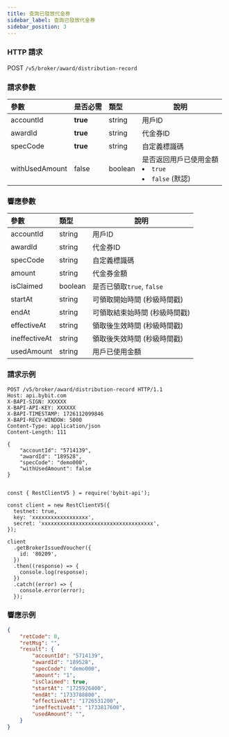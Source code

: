 ```yaml
---
title: 查詢已發放代金券
sidebar_label: 查詢已發放代金券
sidebar_position: 3
---
```


### HTTP 請求
POST `/v5/broker/award/distribution-record`

### 請求參數
| 參數 | 是否必需 | 類型 | 說明|
|:----- |:-------|:-----|------ |
|accountId |**true** |string |用戶ID|
|awardId |**true** |string |代金券ID|
|specCode |**true** |string |自定義標識碼|
|withUsedAmount |false |boolean |是否返回用戶已使用金額 <li>`true`</li><li>`false` (默認)</li>|

### 響應參數
| 參數 | 類型 | 說明|
|:----- |:-----|----- |
|accountId |string |用戶ID|
|awardId |string |代金券ID|
|specCode |string |自定義標識碼|
|amount |string |代金券金額|
|isClaimed |boolean |是否已領取`true`, `false`|
|startAt |string |可領取開始時間 (秒級時間戳)|
|endAt |string |可領取結束始時間 (秒級時間戳)|
|effectiveAt |string |領取後生效時間 (秒級時間戳)|
|ineffectiveAt |string |領取後失效時間 (秒級時間戳)|
|usedAmount |string |用戶已使用金額|

### 請求示例

<Tabs groupId="programming-languages">
<TabItem value="http" label="HTTP">

```http
POST /v5/broker/award/distribution-record HTTP/1.1
Host: api.bybit.com
X-BAPI-SIGN: XXXXXX
X-BAPI-API-KEY: XXXXXX
X-BAPI-TIMESTAMP: 1726112099846
X-BAPI-RECV-WINDOW: 5000
Content-Type: application/json
Content-Length: 111

{
    "accountId": "5714139",
    "awardId": "189528",
    "specCode": "demo000",
    "withUsedAmount": false
}
```

</TabItem>
<TabItem value="python" label="Python">

```python

```

</TabItem>

<TabItem value="Node" label="Node.js">

```n4js
const { RestClientV5 } = require('bybit-api');

const client = new RestClientV5({
  testnet: true,
  key: 'xxxxxxxxxxxxxxxxxx',
  secret: 'xxxxxxxxxxxxxxxxxxxxxxxxxxxxxxxxxxxx',
});

client
  .getBrokerIssuedVoucher({
    id: '80209',
  })
  .then((response) => {
    console.log(response);
  })
  .catch((error) => {
    console.error(error);
  });
```

</TabItem>
</Tabs>

### 響應示例

```json
{
    "retCode": 0,
    "retMsg": "",
    "result": {
        "accountId": "5714139",
        "awardId": "189528",
        "specCode": "demo000",
        "amount": "1",
        "isClaimed": true,
        "startAt": "1725926400",
        "endAt": "1733788800",
        "effectiveAt": "1726531200",
        "ineffectiveAt": "1733817600",
        "usedAmount": "",
    }
}
```
